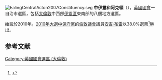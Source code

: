 [[File:EalingCentralActon2007Constituency.svg|right]]
'''中伊靈和阿克頓'''（{{lang-en|Ealing Central and Acton}}），[[英國|英國]][[英國國會|國會]]一自治市選區，包括[[大倫敦|大倫敦]]中西部[[伊靈區|伊靈區]]東南部的八個地方選區。

始設於2010年。[[2010年英國大選|2010年大選中]][[保守黨_(英國)|保守黨]]的[[倫敦議會|倫敦議會]]議員[[安吉·布雷|安吉·布雷]]以38.0%選票<ref name="">{{cite news
|publisher=[[英國廣播公司|英國廣播公司]]
|date=2010年5月7日
|title=Election 2010/Constituency/Ealing Central And Acton
|url=http://news.bbc.co.uk/1/shared/election2010/results/constituency/b46.stm
|accessdate=2010年10月3日
|archive-date=2017年11月9日
|archive-url=https://web.archive.org/web/20171109225341/http://news.bbc.co.uk/1/shared/election2010/results/constituency/b46.stm
|dead-url=no
}}</ref>勝出。
==参考文献==
<div class="references-small">
<references><references/>
</div>

{{DEFAULTSORT:Ealing Central And Acton (UK Parliament constituency)}}
{{英國國會選區 (倫敦)}}
[[Category:英國國會選區_(大倫敦)|Category:英國國會選區 (大倫敦)]]